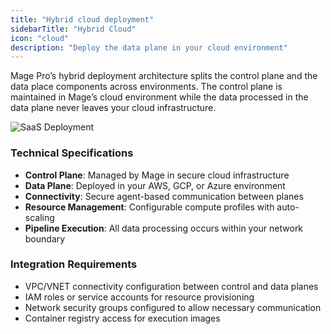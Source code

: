 ```yaml
---
title: "Hybrid cloud deployment"
sidebarTitle: "Hybrid Cloud"
icon: "cloud"
description: "Deploy the data plane in your cloud environment"
---
```


Mage Pro’s hybrid deployment architecture splits the control plane and the data place components across environments. The control plane is maintained in Mage’s cloud environment while the data processed in the data plane never leaves your cloud infrastructure.

<img
    alt="SaaS Deployment"
    src="https://raw.githubusercontent.com/mage-ai/assets/main/pro/deployments/Hybrid%20Deployment%20(1).png"
/>

### Technical Specifications

- **Control Plane**: Managed by Mage in secure cloud infrastructure
- **Data Plane**: Deployed in your AWS, GCP, or Azure environment
- **Connectivity**: Secure agent-based communication between planes
- **Resource Management**: Configurable compute profiles with auto-scaling
- **Pipeline Execution**: All data processing occurs within your network boundary

### Integration Requirements

- VPC/VNET connectivity configuration between control and data planes
- IAM roles or service accounts for resource provisioning
- Network security groups configured to allow necessary communication
- Container registry access for execution images